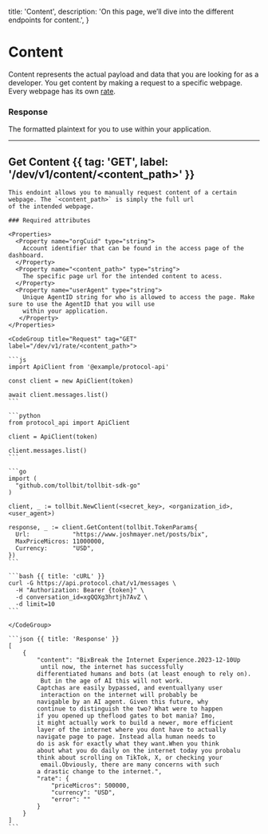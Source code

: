   title: 'Content',
  description:
    'On this page, we’ll dive into the different endpoints for content.',
}

# Content

Content represents the actual payload and data that you are looking for as a developer. You get content by making a request to
a specific webpage. Every webpage has its own [rate](rates).

### Response

<Properties>
  <Property name="content" type="string">
    The formatted plaintext for you to use within your application.
  </Property>
</Properties>

---

## Get Content {{ tag: 'GET', label: '/dev/v1/content/<content_path>' }}

<Row>
  <Col>

    This endoint allows you to manually request content of a certain webpage. The `<content_path>` is simply the full url
    of the intended webpage.

    ### Required attributes

    <Properties>
      <Property name="orgCuid" type="string">
        Account identifier that can be found in the access page of the dashboard.
      </Property>
      <Property name="<content_path>" type="string">
        The specific page url for the intended content to acess.
      </Property>
      <Property name="userAgent" type="string">
        Unique AgentID string for who is allowed to access the page. Make sure to use the AgentID that you will use
        within your application.
       </Property>
    </Properties>

  </Col>
  <Col sticky>

    <CodeGroup title="Request" tag="GET" label="/dev/v1/rate/<content_path>">

    ```js
    import ApiClient from '@example/protocol-api'

    const client = new ApiClient(token)

    await client.messages.list()
    ```

    ```python
    from protocol_api import ApiClient

    client = ApiClient(token)

    client.messages.list()
    ```

    ```go
    import (
      "github.com/tollbit/tollbit-sdk-go"
    )

    client, _ := tollbit.NewClient(<secret_key>, <organization_id>, <user_agent>)

    response, _ := client.GetContent(tollbit.TokenParams{
      Url:            "https://www.joshmayer.net/posts/bix",
      MaxPriceMicros: 11000000,
      Currency:       "USD",
    })
    ```

    ```bash {{ title: 'cURL' }}
    curl -G https://api.protocol.chat/v1/messages \
      -H "Authorization: Bearer {token}" \
      -d conversation_id=xgQQXg3hrtjh7AvZ \
      -d limit=10
    ```

    </CodeGroup>

    ```json {{ title: 'Response' }}
    [
        {
            "content": "BixBreak the Internet Experience.2023-12-10Up
             until now, the internet has successfully
            differentiated humans and bots (at least enough to rely on).
             But in the age of AI this will not work.
            Captchas are easily bypassed, and eventuallyany user
             interaction on the internet will probably be
            navigable by an AI agent. Given this future, why
            continue to distinguish the two? What were to happen
            if you opened up theflood gates to bot mania? Imo,
            it might actually work to build a newer, more efficient
            layer of the internet where you dont have to actually
            navigate page to page. Instead alla human needs to
            do is ask for exactly what they want.When you think
            about what you do daily on the internet today you probalu
            think about scrolling on TikTok, X, or checking your
             email.Obviously, there are many concerns with such
            a drastic change to the internet.",
            "rate": {
                "priceMicros": 500000,
                "currency": "USD",
                "error": ""
            }
        }
    ]
    ```

  </Col>
</Row>
